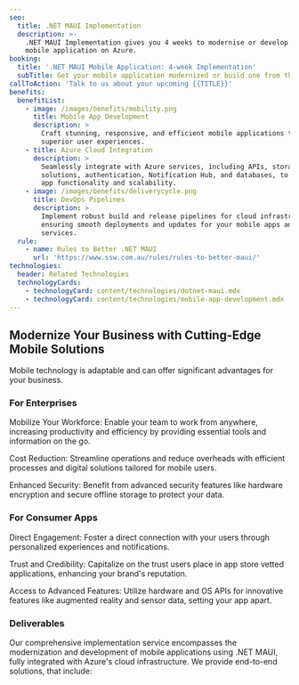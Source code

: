 ```yaml
---
seo:
  title: .NET MAUI Implementation
  description: >-
    .NET MAUI Implementation gives you 4 weeks to modernise or develop your
    mobile application on Azure.
booking:
  title: '.NET MAUI Mobile Application: 4-week Implementation'
  subTitle: Get your mobile application modernized or build one from the ground up.
callToAction: 'Talk to us about your upcoming {{TITLE}}'
benefits:
  benefitList:
    - image: /images/benefits/mobility.png
      title: Mobile App Development
      description: >
        Craft stunning, responsive, and efficient mobile applications that offer
        superior user experiences.
    - title: Azure Cloud Integration
      description: >
        Seamlessly integrate with Azure services, including APIs, storage
        solutions, authentication, Notification Hub, and databases, to enhance
        app functionality and scalability.
    - image: /images/benefits/deliverycycle.png
      title: DevOps Pipelines
      description: >
        Implement robust build and release pipelines for cloud infrastructure,
        ensuring smooth deployments and updates for your mobile apps and backend
        services.
  rule:
    - name: Rules to Better .NET MAUI
      url: 'https://www.ssw.com.au/rules/rules-to-better-maui/'
technologies:
  header: Related Technologies
  technologyCards:
    - technologyCard: content/technologies/dotnet-maui.mdx
    - technologyCard: content/technologies/mobile-app-development.mdx
---
```


## Modernize Your Business with Cutting-Edge Mobile Solutions

Mobile technology is adaptable and can offer significant advantages for your business.

### For Enterprises

Mobilize Your Workforce: Enable your team to work from anywhere, increasing productivity and efficiency by providing essential tools and information on the go.

Cost Reduction: Streamline operations and reduce overheads with efficient processes and digital solutions tailored for mobile users.

Enhanced Security: Benefit from advanced security features like hardware encryption and secure offline storage to protect your data.

### For Consumer Apps

Direct Engagement: Foster a direct connection with your users through personalized experiences and notifications.

Trust and Credibility: Capitalize on the trust users place in app store vetted applications, enhancing your brand's reputation.

Access to Advanced Features: Utilize hardware and OS APIs for innovative features like augmented reality and sensor data, setting your app apart.

### Deliverables

Our comprehensive implementation service encompasses the modernization and development of mobile applications using .NET MAUI, fully integrated with Azure's cloud infrastructure. We provide end-to-end solutions, that include:
